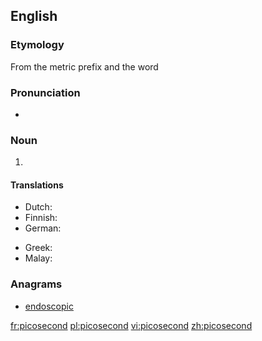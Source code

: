 ==English==

===Etymology===
From the metric prefix {{term|pico-}} and the word {{term|second}}

===Pronunciation===
* {{a|UK}} {{IPA|/ˈpiː.kəʊˌsɛk.ənd/}}

===Noun===
{{en-noun}}

# {{SI-unit|pico|second|time}}

====Translations====
{{trans-top|10<sup>-12</sup> second}}
* Dutch: {{t+|nl|picoseconde|m}}
* Finnish: {{t|fi|picosekuntti}}
* German: {{t|de|Picosekunde|f}}
{{trans-mid}}
* Greek: {{t|el|πικοδευτερόλεπτο|n|tr=pikodefterólepto|sc=Grek}}
* Malay: {{t|ms|pikosaat}}
{{trans-bottom}}

===Anagrams===
* [[endoscopic#English|endoscopic]]

[[fr:picosecond]]
[[pl:picosecond]]
[[vi:picosecond]]
[[zh:picosecond]]